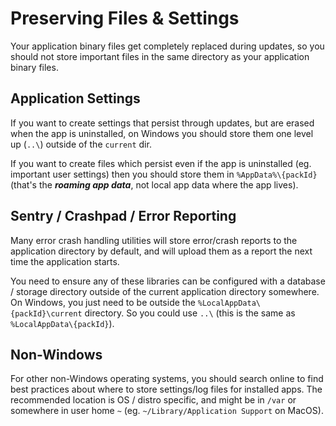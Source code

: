 # Preserving Files & Settings

<AppliesTo all />
Your application binary files get completely replaced during updates, so you should not store important files in the same directory as your application binary files.

## Application Settings

If you want to create settings that persist through updates, but are erased when the app is uninstalled, on Windows you should store them one level up (`..\`) outside of the `current` dir. 

If you want to create files which persist even if the app is uninstalled (eg. important user settings) then you should store them in `%AppData%\{packId}` (that's the **_roaming app data_**, not local app data where the app lives).

## Sentry / Crashpad / Error Reporting

Many error crash handling utilities will store error/crash reports to the application directory by default, and will upload them as a report the next time the application starts.

You need to ensure any of these libraries can be configured with a database / storage directory outside of the current application directory somewhere. 
On Windows, you just need to be outside the `%LocalAppData\{packId}\current` directory. So you could use `..\` (this is the same as `%LocalAppData\{packId}`). 

## Non-Windows

For other non-Windows operating systems, you should search online to find best practices about where to store settings/log files for installed apps. 
The recommended location is OS / distro specific, and might be in `/var` or somewhere in user home `~` (eg. `~/Library/Application Support` on MacOS).
